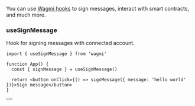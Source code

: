 
You can use [Wagmi hooks](https://wagmi.sh/react/hooks/useAccount) to sign messages, interact with smart contracts, and much more.

### useSignMessage

Hook for signing messages with connected account.

```tsx
import { useSignMessage } from 'wagmi'

function App() {
  const { signMessage } = useSignMessage()

  return <button onClick={() => signMessage({ message: 'hello world' })}>Sign message</button>
}
```

<Button name="Learn More" url="https://wagmi.sh/react/hooks/useReadContract" />
